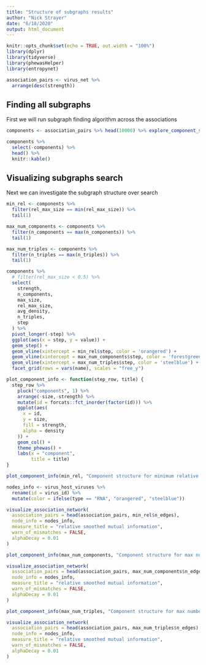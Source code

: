 ```yaml
---
title: "Structure of subgraphs results"
author: "Nick Strayer"
date: "6/18/2020"
output: html_document
---
```


```r
knitr::opts_chunk$set(echo = TRUE, out.width = "100%")
library(dplyr)
library(tidyverse)
library(phewasHelper)
library(entropynet)

association_pairs <- virus_net %>% 
  arrange(desc(strength))
```


## Finding all subgraphs

First we will run subgraph finding algorithm across the associations

```r

components <- association_pairs %>% head(10000) %>% explore_component_structure()

components %>% 
  select(-components) %>% 
  head() %>% 
  knitr::kable()
```

## Visualizing subgraphs search

Next we can investigate the subgraph structure over search

```r

min_rel <- components %>%
  filter(rel_max_size == min(rel_max_size)) %>%
  tail(1)

max_num_components <- components %>%
  filter(n_components == max(n_components)) %>%
  tail(1)

max_num_triples <- components %>%
  filter(n_triples == max(n_triples)) %>%
  tail(1)

components %>%
  # filter(rel_max_size < 0.5) %>%
  select(
    strength,
    n_components,
    max_size,
    rel_max_size,
    avg_density,
    n_triples,
    step
  ) %>% 
  pivot_longer(-step) %>%
  ggplot(aes(x = step, y = value)) +
  geom_step() +
  geom_vline(xintercept = min_rel$step, color = 'orangered') +
  geom_vline(xintercept = max_num_components$step, color = 'forestgreen') +
  geom_vline(xintercept = max_num_triples$step, color = 'steelblue') +
  facet_grid(rows = vars(name), scales = "free_y")

```

```r
plot_component_info <- function(step_row, title) {
  step_row %>%
    pluck("components", 1) %>%
    arrange(-size,-strength) %>%
    mutate(id = forcats::fct_inorder(factor(id))) %>%
    ggplot(aes(
      x = id,
      y = size,
      fill = strength,
      alpha = density
    )) +
    geom_col() +
    theme_phewas() +
    labs(x = "component",
         title = title)
}

plot_component_info(min_rel, "Component structure for minimum relative cut")

nodes_info <- virus_host_viruses %>% 
  rename(id = virus_id) %>% 
  mutate(color = ifelse(type == "RNA", "orangered", "steelblue"))

visualize_association_network(
  association_pairs = head(association_pairs, min_rel$n_edges),
  node_info = nodes_info,
  measure_title = "relative smoothed mutual information",
  warn_of_mismatches = FALSE,
  alphaDecay = 0.01
)
```

```r
plot_component_info(max_num_components, "Component structure for max number of components")

visualize_association_network(
  association_pairs = head(association_pairs, max_num_components$n_edges),
  node_info = nodes_info,
  measure_title = "relative smoothed mutual information",
  warn_of_mismatches = FALSE,
  alphaDecay = 0.01
)
```


```r
plot_component_info(max_num_triples, "Component structure for max number of components larger than 2 nodes")

visualize_association_network(
  association_pairs = head(association_pairs, max_num_triples$n_edges),
  node_info = nodes_info,
  measure_title = "relative smoothed mutual information",
  warn_of_mismatches = FALSE,
  alphaDecay = 0.01
)
```

